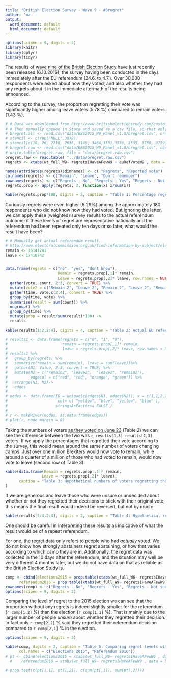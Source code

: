 ---
title: "British Election Survey - Wave 9 - #Bregret"
author: 'mz '
output:
  word_document: default
  html_document: default
---
```{r setup, echo = FALSE, message = FALSE, warning = FALSE}
options(scipen = 9, digits = 4)
library(knitr)
library(dplyr)
library(tidyr)
```


The results of [wave nine of the British Election Study](http://www.britishelectionstudy.com/data-object/british-election-study-combined-wave-1-9-internet-panel/) have just recently been released (6.10.2016), the survey having been conducted in the days immediately after the EU referendum (24.6. to 4.7.). Over 30,000 respondents were asked about how they voted, and also whether they had any regrets about it in the immediate aftermath of the results being announced.


According to the survey, the proportion regretting their vote was significantly higher among leave voters (5.78 %) compared to remain voters (1.43 %).


```{r, echo = FALSE, message = FALSE, warning = FALSE}
# # Data was downloaded from http://www.britishelectionstudy.com/custom/uploads/2016/10/BES2015_W9_Panel_v1.0.zip
# # Then manually opened in Stata and saved as a csv file, so that only the required variables can be imported.
# bregret.all <- read.csv("data/BES2015_W9_Panel_v1.0/bregret.csv", nrows=1)
# stencil <- c(rep("NULL",3879))
# stencil[c(18, 26, 2218, 2636, 3148, 3464,3531,3533, 3535, 3758, 3759)] <- NA
# bregret.raw <- read.csv("data/BES2015_W9_Panel_v1.0/bregret.csv", colClasses = stencil)
# write.table(bregret.raw, file = "data/bregret.raw.csv")
bregret.raw <- read.table( "../data/bregret.raw.csv")
regrets <- xtabs(wt_full_W9~ regretsIHaveAFewW9 + euRefVoteW9 , data = bregret.raw)

names(attributes(regrets)$dimnames) <- c( "Regrets", "Reported vote")
colnames(regrets) <- c("Remain", "Leave", "Don't remember")
rownames(regrets) <- c("Regrets - No", "Regrets - Yes", "Regrets - Not sure")
regrets.prop <- apply(regrets, 2, function(x) x/sum(x))

kable(regrets.prop*100, digits = 2, caption = "Table 1: Percentage regreting their vote in each EU referendum camp")
```

Curiously regrets were even higher (6.29%) among the approximately 180 respondents who did not know how they had voted. But ignoring the latter, we can apply these (weighted) survey results to the actual referendum outcome: if these levels of regret are representative nationally and the referendum had been repeated only ten days or so later, what would the result have been? 


```{r, echo = FALSE, message = FALSE, warning = FALSE}
# # Manually get actual referendum result. 
# http://www.electoralcommission.org.uk/find-information-by-subject/elections-and-referendums/past-elections-and-referendums/eu-referendum/electorate-and-count-information
remain <- 16141241
leave <- 17410742


data.frame(regrets = c("no", "yes", "dont know"),
                       Remain = regrets.prop[,1]* remain,
                       Leave = regrets.prop[,2]* leave, row.names = NULL) %>%
  gather(vote, count, 2:3, convert = TRUE) %>%
  mutate(vote2 = c("Remain 2", "Leave 2", "Remain 2", "Leave 2", "Remain 2","Leave 2"))%>%
  gather(time, vote,c(2,4), convert = TRUE) %>%
  group_by(time, vote) %>%
  summarise(result = sum(count)) %>%
  ungroup() %>%
  group_by(time) %>%
  mutate(prop = result/sum(result)*100) ->
  results

kable(results[1:2,2:4], digits = 4, caption = "Table 2: Actual EU referendum results")

# results1 <- data.frame(regrets = c("0", "1", "0"),
#                        remain = regrets.prop[,1]* remain,
#                        leave = regrets.prop[,2]* leave, row.names = NULL) 
# results1 %>% 
#   group_by(regrets) %>% 
#   summarize(remain = sum(remain), leave = sum(leave))%>% 
#   gather(N1, Value, 2:3, convert = TRUE) %>%
#   mutate(N2 = c("remain2", "leave2",  "leave2", "remain2"),
#          edgecol = c("red", "red", "orange", "green")) %>%
#   arrange(N1, N2)->
#   edges
# 
# nodes <- data.frame(ID = unique(c(edges$N1, edges$N2)), x = c(1,1,2,2),
#                      col= c( "yellow", "blue", "yellow", "blue" ),
#                     stringsAsFactors= FALSE )
# 
# r <- makeRiver(nodes, as.data.frame(edges))
# plot(r, node_margin = 0)


```


Taking the numbers of voters [as they voted on June 23](http://www.electoralcommission.org.uk/find-information-by-subject/elections-and-referendums/past-elections-and-referendums/eu-referendum/electorate-and-count-information) (Table 2) we can see the difference between the two was `r results[1,3]-results[2,3]` voters. If we apply the percentages that regretted their vote according to the survey, this would mean around the same number of voters changing camps: Just over one million Brexiters would now vote to remain, while around a quarter of a million of those who had voted to remain, would now vote to leave (second row of Table 3). 

```{r, echo = FALSE, message = FALSE, warning = FALSE}


kable(data.frame(Remain = regrets.prop[,1]* remain,
                Leave = regrets.prop[,2]* leave),
      caption = "Table 3: Hypothetical numbers of voters regretting their decision"
)
```

If we are generous and leave those who were unsure or undecided about whether or not they regretted their decisions to stick with their original vote, this means the final result would indeed be reversed, but not by much: 

```{r, echo = FALSE, message = FALSE, warning = FALSE}


kable(results[3:4,2:4], digits = 2, caption = "Table 4: Hypothetical referendum results with regretters switching camp")

```

One should be careful in interpreting these results as indicative of what the result would be of a repeat referendum. 

For one, the regret data only refers to people who had *actually* voted. We do not know how strongly abstainers regret abstaining, or how that varies according to which camp they are in. Additionally, the regret data was collected in the 10 days after the referendum, and the situation may well be very different 4 months later, but we do not have data on that as reliable as the British Election Study is. 
```{r, echo = FALSE, message = FALSE, warning = FALSE}

comp <- cbind(elections2015 = prop.table(xtabs(wt_full_W6~ regretsIHaveAFewW6 , data = bregret.raw))*100,
      referendum2016 = prop.table(xtabs(wt_full_W9~ regretsIHaveAFewW9 , data = bregret.raw))*100)
rownames(comp) <- c("Regrets - No", "Regrets - Yes", "Regrets - Not sure")
options(scipen = 9, digits = 2)

```
Comparing the level of regret to the 2015 election we can see that the proportion without any regrets is indeed slightly smaller for the referendum (`r comp[1,2]` %) than the election (`r comp[1,1]` %). That is mainly due to the larger number of people *unsure* about whether they regretted their decision. In fact only `r comp[2,2]` % said they regretted their referendum decision compared to `r comp[2,1]` % in the election. 


```{r, echo = FALSE, message = FALSE, warning = FALSE}
options(scipen = 9, digits = 3)

kable(comp, digits = 2, caption = "Table 5: Comparing regret levels with 2015 elections",
      col.names = c("Elections 2015", "Referendum 2016"))
# pt <- cbind(elections2015 = xtabs(wt_full_W6~ regretsIHaveAFewW6 , data = bregret.raw),
  #    referendum2016 = xtabs(wt_full_W9~ regretsIHaveAFewW9 , data = bregret.raw))

# prop.test(c(pt[1,1], pt[1,2]), c(sum(pt[,1]), sum(pt[,2]))) 
```

